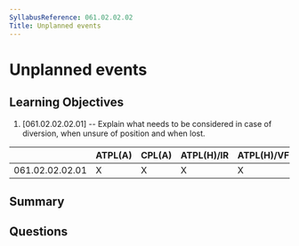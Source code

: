```yaml
---
SyllabusReference: 061.02.02.02
Title: Unplanned events
---
```


# Unplanned events

## Learning Objectives

1. [061.02.02.02.01] -- Explain what needs to be considered in case of
   diversion, when unsure of position and when lost.

|                 | ATPL(A) | CPL(A) | ATPL(H)/IR | ATPL(H)/VFR | CPL(H) | IR  | CBIR(A) |
| --------------- | ------- | ------ | ---------- | ----------- | ------ | --- | ------- |
| 061.02.02.02.01 | X       | X      | X          | X           | X      |     |         |

## Summary

## Questions
